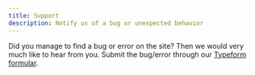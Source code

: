 ```yaml
---
title: Support
description: Notify us of a bug or unexpected behavior
---
```


Did you manage to find a bug or error on the site? Then we would very much like to hear from you. Submit the bug/error through our [Typeform formular](https://7xf04epxayz.typeform.com/to/WqoqYKuv).